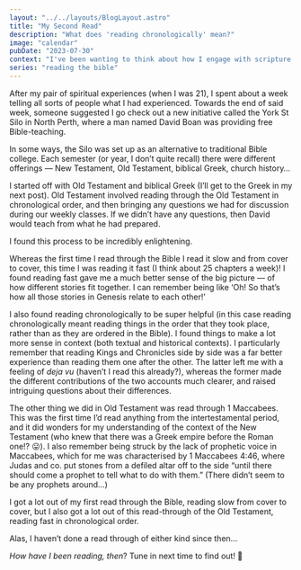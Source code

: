 ```yaml
---
layout: "../../layouts/BlogLayout.astro"
title: "My Second Read"
description: "What does 'reading chronologically' mean?"
image: "calendar"
pubDate: "2023-07-30"
context: "I've been wanting to think about how I engage with scripture. As part of the process I'm looking back at how I've engaged with it in the past."
series: "reading the bible"
---
```


After my pair of spiritual experiences (when I was 21), I spent about a week telling all sorts of people what I had experienced. Towards the end of said week, someone suggested I go check out a new initiative called the York St Silo in North Perth, where a man named David Boan was providing free Bible-teaching.

In some ways, the Silo was set up as an alternative to traditional Bible college. Each semester (or year, I don’t quite recall) there were different offerings — New Testament, Old Testament, biblical Greek, church history…

I started off with Old Testament and biblical Greek (I’ll get to the Greek in my next post). Old Testament involved reading through the Old Testament in chronological order, and then bringing any questions we had for discussion during our weekly classes. If we didn’t have any questions, then David would teach from what he had prepared.

I found this process to be incredibly enlightening.

Whereas the first time I read through the Bible I read it slow and from cover to cover, this time I was reading it fast (I think about 25 chapters a week)! I found reading fast gave me a much better sense of the big picture — of how different stories fit together. I can remember being like ‘Oh! So that’s how all those stories in Genesis relate to each other!’

I also found reading chronologically to be super helpful (in this case reading chronologically meant reading things in the order that they took place, rather than as they are ordered in the Bible). I found things to make a lot more sense in context (both textual and historical contexts). I particularly remember that reading Kings and Chronicles side by side was a far better experience than reading them one after the other. The latter left me with a feeling of _deja vu_ (haven’t I read this already?), whereas the former made the different contributions of the two accounts much clearer, and raised intriguing questions about their differences.

The other thing we did in Old Testament was read through 1 Maccabees. This was the first time I’d read anything from the intertestamental period, and it did wonders for my understanding of the context of the New Testament (who knew that there was a Greek empire before the Roman one!? 😛). I also remember being struck by the lack of prophetic voice in Maccabees, which for me was characterised by 1 Maccabees 4:46, where Judas and co. put stones from a defiled altar off to the side “until there should come a prophet to tell what to do with them.” (There didn’t seem to be any prophets around…)

I got a lot out of my first read through the Bible, reading slow from cover to cover, but I also got a lot out of this read-through of the Old Testament, reading fast in chronological order.

Alas, I haven’t done a read through of either kind since then…

_How have I been reading, then_? Tune in next time to find out! 🙂
